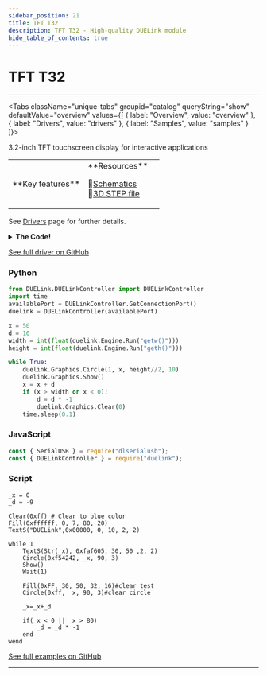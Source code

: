 ```yaml
---
sidebar_position: 21
title: TFT T32
description: TFT T32 - High-quality DUELink module
hide_table_of_contents: true
---
```



# TFT T32

<ImageSection 
  product="dtftt32-c"
  tagline="High-quality DUELink module"
/>

---

<Tabs className="unique-tabs" groupid="catalog" queryString="show" defaultValue="overview"
  values={[
    {
        label: "Overview",
        value: "overview"
    },
    {
        label: "Drivers",
        value: "drivers"
    },
    {
        label: "Samples",
        value: "samples"
    }
]}>

<TabItem value="overview">

3.2-inch TFT touchscreen display for interactive applications

<table><td width='50%'>
**Key features**



</td><td width='50%'>
**Resources**
 
📄[Schematics](/sch/gdl-dtftt32-c.pdf)<br/>
🔩[3D STEP file](/3d/gdl-dtftt32-c.step)<br/>
</td></table>

</TabItem>

<TabItem value="drivers">

See [Drivers](/docs/engine/drivers) page for further details.

<details>
<summary><strong>The Code!</strong></summary>

**TFT T32 Driver**

```text
##### TFT T32 #####

fn DVer()
    return 0.1
fend

_s = 5 # sel pin
_r = 6 # reg sel pin
_m = 1 # mode

fn Init()
    Mode(0)# buffered
fend

fn Mode(m)
    SpiCfg(0, 12000)
    _m=m

    If m = 0 # buffered
    	GfxCfg(2, {_s,_r},80,106, 3)
    else # direct
    	GfxCfg(2,{_s,_r},240,320, 0)
    end
    
    DWrite(_s, 1)#deselect
    DWrite(4,0)#reset
    Wait(10)
    DWrite(4,1)#reset
    Wait(120)
    DWrite(7,1)# backlight
    LcdCmd(0x11,[])#wkup
    Wait(120)
    LcdCmd(0xCf,[0x00,0xc3,0x30])
    LcdCmd(0xED,[0x64,0x03,0x12,0x81])
    LcdCmd(0xE8,[0x85,0x10,0x79])
    LcdCmd(0xCB,[0x39,0x2c,0x00,0x34,0x02])
    LcdCmd(0xF7,[0x20])
    LcdCmd(0xEA,[0x00,0x00])
    LcdCmd(0xC0,[0x22])#PWR VRH[5:0]
    LcdCmd(0xC1,[0x11])#SAP[2:0] BT[3:0]
    LcdCmd(0xC5,[0x3d,0x20])
    LcdCmd(0xC7,[0xaa])#0xB0 #VCM
    LcdCmd(0x36,[0x08])#mem acc
    LcdCmd(0x3A,[0x55])
    LcdCmd(0xB1,[0x00,0x13])
    LcdCmd(0xB6,[0x0A,0xA2])#dis func
    LcdCmd(0xF6,[0x01,0x30])
    LcdCmd(0xF2,[0x00])#gmma dis
    LcdCmd(0x26,[0x01])
    LcdCmd(0xE0,[0xf,0x3f,0x2f,0xc,0x10,0xa,0x53,0xd5,0x40,0xa,0x13,3,8,3,0])
    LcdCmd(0xE1,[0,0,0x10,3,0xf,5,0x2c,0xa2,0x3f,5,0xe,0xc,0x37,0x3c,0xf])    
    LcdCmd(0x11,[])#wkup
    Wait(120)
    LcdCmd(0x29,[])
    Wait(50)
fend

fn LcdCmd(c, b1)
    ##SendLcdCmd(c)
    DWrite(_s, 0)#select
    DWrite(_r, 0)#LcdCmd
    SpiWr(c)
    DWrite(_r, 1)#data
    
    for i in Range(Len(b1))
        SpiWr(b1[i])
    next
    
    DWrite(_s, 1)#deselect
fend

fn IsColor()
    return 1
fend

fn GetH()
    if _m = 0
        return 320
    else
        return 106
    end
fend

fn GetW()
    if _m = 0
        return 240
    else
        return 80
    end
fend

#XL 1
#YU 2
#XR 15
#YD 16

fn GetX()
    DWrite(1, 0)
    DWrite(15, 1)

    z = DRead(16, 0)
    t = 0

    for i = 0 to 9
        Wait(1)
        t = t + VRead(2)
    next

    x = t / 10
    x = Scale(x, 0, ReadVCC(), 0, 240)

    return x
fend

fn GetY()	
    DWrite(2, 0)
    DWrite(16, 1)

    z = DRead(15, 0)
    t = 0

    for i = 0 to 9
        Wait(1)
        t = t + VRead(1)
    next

    y = t / 10
    y = Scale(y, 0, ReadVCC(), 0, 320)

    return y
fend

Init()

##############################
```

</details>

[See full driver on GitHub](https://github.com/ghi-electronics/duelink-website/tree/main/static/code/drivers)

</TabItem>

<TabItem value="samples">

### Python

```python
from DUELink.DUELinkController import DUELinkController
import time
availablePort = DUELinkController.GetConnectionPort()
duelink = DUELinkController(availablePort)

x = 50
d = 10
width = int(float(duelink.Engine.Run("getw()")))
height = int(float(duelink.Engine.Run("geth()")))

while True:
    duelink.Graphics.Circle(1, x, height//2, 10)
    duelink.Graphics.Show()
    x = x + d
    if (x > width or x < 0):
        d = d * -1
        duelink.Graphics.Clear(0)
    time.sleep(0.1)
```

### JavaScript

```javascript
const { SerialUSB } = require("dlserialusb");
const { DUELinkController } = require("duelink");
```

### Script

```text
_x = 0
_d = -9

Clear(0xff) # Clear to blue color
Fill(0xffffff, 0, 7, 80, 20)
TextS("DUELink",0x00000, 0, 10, 2, 2)
    
while 1
    TextS(Str(_x), 0xfaf605, 30, 50 ,2, 2)
    Circle(0xf54242, _x, 90, 3) 
    Show()
    Wait(1)
    
    Fill(0xFF, 30, 50, 32, 16)#clear test
    Circle(0xff, _x, 90, 3)#clear circle

    _x=_x+_d
    
    if(_x < 0 || _x > 80)
        _d = _d * -1
    end
wend 
```

[See full examples on GitHub](https://github.com/ghi-electronics/duelink-website/tree/main/static/code/samples)

</TabItem>

</Tabs>

---

<OrderSection
    product="DUELink TFT T32"
    partnumber="GDL-DTFTT32-C"
    price="$0.00"
/>
